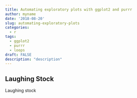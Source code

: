 ```yaml
---
title: Automating exploratory plots with ggplot2 and purrr
author: myname
date: '2018-08-20'
slug: automating-exploratory-plots
categories:
  - r
tags:
  - ggplot2
  - purrr
  - loops
draft: FALSE
description: "description"
---
```


## Laughing Stock

Laughing stock
